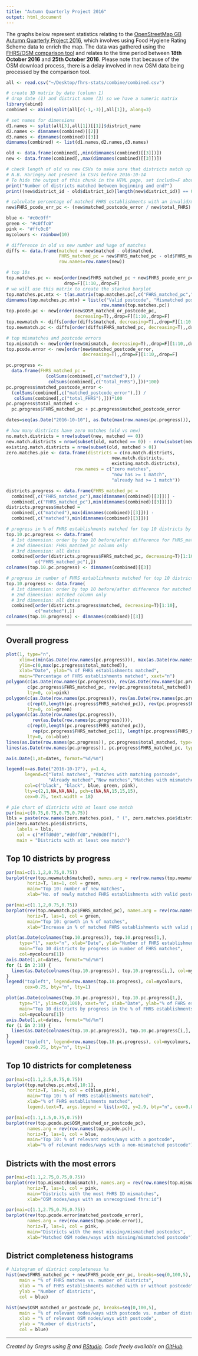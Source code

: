 ```yaml
---
title: "Autumn Quarterly Project 2016"
output: html_document
---
```


The graphs below represent statistics relating to the [OpenStreetMap GB Autumn Quarterly Project 2016](https://wiki.openstreetmap.org/wiki/UK_2016_Q4_Project:_Food_Hygiene_Ratings), which involves using Food Hygiene Rating Scheme data to enrich the map. The data was gathered using the [FHRS/OSM comparison tool](http://gregrs.dev.openstreetmap.org/fhrs/) and relates to the time period between **18th October 2016** and **25th October 2016**. Please note that because of the OSM download process, there is a delay involved in new OSM data being processed by the comparison tool.

```r
all <- read.csv("~/Desktop/fhrs-stats/combine/combined.csv")

# create 3D matrix by date (column 1)
# drop date (1) and district name (3) so we have a numeric matrix
library(abind)
combined <- abind(split(all[c(-1,-3)],all[1]), along=3)

# set names for dimensions
d1.names <- split(all[3],all[1])[[1]]$district_name
d2.names <- dimnames(combined)[[2]]
d3.names <- dimnames(combined)[[3]]
dimnames(combined) <- list(d1.names,d2.names,d3.names)

old <- data.frame(combined[,,min(dimnames(combined)[[3]])])
new <- data.frame(combined[,,max(dimnames(combined)[[3]])])

# check length of old vs new CSVs to make sure that districts match up
# N.B. Haringey not present in CSVs before 2016-10-14
# To hide the output of this chunk in the HTML page, set include=F above
print("Number of districts matched between beginning and end?")
print((new$district_id - old$district_id)[length(new$district_id)] == 0)

# calculate percentage of matched FHRS establishments with an invalid/missing postcode
new$FHRS_pcode_err_pc <- (new$matched_postcode_error / new$total_FHRS) * 100
```

```r
blue <- "#c0c0ff"
green <- "#c0ffc0"
pink <- "#ffc0c0"
mycolours <- rainbow(10)
```

```r
# difference in old vs new number and %age of matches
diffs <- data.frame(matched = new$matched - old$matched,
                    FHRS_matched_pc = new$FHRS_matched_pc - old$FHRS_matched_pc,
                    row.names=row.names(new))

# top 10s
top.matches.pc <- new[order(new$FHRS_matched_pc + new$FHRS_pcode_err_pc, decreasing=T),,
                      drop=F][1:10,,drop=F]
# we will use this matrix to create the stacked barplot
top.matches.pc.mtx <- t(as.matrix(top.matches.pc[,c("FHRS_matched_pc","FHRS_pcode_err_pc")]))
dimnames(top.matches.pc.mtx) = list(c("Valid postcode", "Mismatched postcode"),
                                    row.names(top.matches.pc))
top.pcode.pc <- new[order(new$OSM_matched_or_postcode_pc,
                          decreasing=T),,drop=F][1:10,,drop=F]
top.newmatch <- diffs[order(diffs$matched, decreasing=T),,drop=F][1:10,,drop=F]
top.newmatch.pc <- diffs[order(diffs$FHRS_matched_pc, decreasing=T),,drop=F][1:10,,drop=F]

# top mismatches and postcode errors
top.mismatch <- new[order(new$mismatch, decreasing=T),,drop=F][1:10,,drop=F]
top.pcode.error <- new[order(new$matched_postcode_error,
                             decreasing=T),,drop=F][1:10,,drop=F]
```

```r
pc.progress <- 
  data.frame(FHRS_matched_pc = 
               (colSums(combined[,c("matched"),]) /
                colSums(combined[,c("total_FHRS"),]))*100)
pc.progress$matched_postcode_error <-
  (colSums(combined[,c("matched_postcode_error"),]) /
   colSums(combined[,c("total_FHRS"),]))*100
pc.progress$total_matched <-
  pc.progress$FHRS_matched_pc + pc.progress$matched_postcode_error

dates=seq(as.Date("2016-10-10"), as.Date(max(row.names(pc.progress))), by=7)
```

```r
# how many districts have zero matches (old vs new)
no.match.districts = nrow(subset(new, matched == 0))
new.match.districts = nrow(subset(old, matched == 0)) - nrow(subset(new, matched == 0))
existing.match.districts = nrow(subset(old, matched > 0))
zero.matches.pie <- data.frame(districts = c(no.match.districts,
                                        new.match.districts,
                                        existing.match.districts),
                          row.names = c("zero matches",
                                        "now has >= 1 match",
                                        "already had >= 1 match"))
```

```r
districts.progress <- data.frame(FHRS_matched_pc =
  combined[,c("FHRS_matched_pc"),max(dimnames(combined)[[3]])] - 
  combined[,c("FHRS_matched_pc"),min(dimnames(combined)[[3]])])
districts.progress$matched = 
  combined[,c("matched"),max(dimnames(combined)[[3]])] - 
  combined[,c("matched"),min(dimnames(combined)[[3]])]

# progress in % of FHRS establishments matched for top 10 districts by % progress
top.10.pc.progress <- data.frame(
  # 1st dimension: order by top 10 before/after difference for FHRS_matched_pc
  # 2nd dimension: FHRS_matched_pc column only
  # 3rd dimension: all dates
  combined[order(districts.progress$FHRS_matched_pc, decreasing=T)[1:10],
           c("FHRS_matched_pc"),])
colnames(top.10.pc.progress) <- dimnames(combined)[[3]]

# progress in number of FHRS establishments matched for top 10 districts by progress
top.10.progress <- data.frame(
  # 1st dimension: order by top 10 before/after difference for matched
  # 2nd dimension: matched column only
  # 3rd dimension: all dates
  combined[order(districts.progress$matched, decreasing=T)[1:10],
           c("matched"),])
colnames(top.10.progress) <- dimnames(combined)[[3]]
```

<hr>

## Overall progress

```r
plot(1, type="n",
     xlim=c(min(as.Date(row.names(pc.progress))), max(as.Date(row.names(pc.progress)))),
     ylim=c(0,max(pc.progress$total_matched)),
     xlab="Date", ylab="% of FHRS establishments matched",
     main="Percentage of FHRS establishments matched", xaxt="n")
polygon(c(as.Date(row.names(pc.progress)), rev(as.Date(row.names(pc.progress)))),
        c(pc.progress$FHRS_matched_pc, rev(pc.progress$total_matched)),
        lty=0, col=pink)
polygon(c(as.Date(row.names(pc.progress)), rev(as.Date(row.names(pc.progress)))),
        c(rep(0,length(pc.progress$FHRS_matched_pc)), rev(pc.progress$FHRS_matched_pc)),
        lty=0, col=green)
polygon(c(as.Date(row.names(pc.progress)),
          rev(as.Date(row.names(pc.progress)))),
        c(rep(0,length(pc.progress$FHRS_matched_pc)),
          rep(pc.progress$FHRS_matched_pc[1], length(pc.progress$FHRS_matched_pc))),
        lty=0, col=blue)
lines(as.Date(row.names(pc.progress)), pc.progress$total_matched, type="l", lty=2)
lines(as.Date(row.names(pc.progress)), pc.progress$FHRS_matched_pc, type="l")

axis.Date(1,at=dates, format="%d/%m")

legend(x=as.Date("2016-10-17"), y=1.4,
       legend=c("Total matches", "Matches with matching postcode",
                "Already matched","New matches","Matches with mismatched postcode"),
       col=c("black", "black", blue, green, pink),
       lty=c(2,1,NA,NA,NA), pch=c(NA,NA,15,15,15),
       cex=0.75, text.width = 18)
```

```r
# pie chart of districts with at least one match
par(mai=c(0.75,0.75,0.75,0.75))
lbls = paste(row.names(zero.matches.pie), " (", zero.matches.pie$districts, ")", sep="")
pie(zero.matches.pie$districts,
    labels = lbls,
    col = c("#ffd0d0","#d0ffd0","#d0d0ff"),
    main = "Districts with at least one match")
```

## Top 10 districts by progress

```r
par(mai=c(1.1,2,0.75,0.75))
barplot(rev(top.newmatch$matched), names.arg = rev(row.names(top.newmatch)),
        horiz=T, las=1, col = green,
        main="Top 10: number of new matches",
        xlab="No. of newly matched FHRS establishments with valid postcodes")
```

```r
par(mai=c(1.1,2,0.75,0.75))
barplot(rev(top.newmatch.pc$FHRS_matched_pc), names.arg = rev(row.names(top.newmatch.pc)),
        horiz=T, las=1, col = green,
        main="Top 10: growth in % of matches",
        xlab="Increase in % of matched FHRS establishments with valid postcodes")
```

```r
plot(as.Date(colnames(top.10.progress)), top.10.progress[1,],
     type="l", xaxt="n", xlab="Date", ylab="Number of FHRS establishments matched",
     main="Top 10 districts by progress in number of FHRS matches",
     col=mycolours[1])
axis.Date(1,at=dates, format="%d/%m")
for (i in 2:10) {
  lines(as.Date(colnames(top.10.progress)), top.10.progress[i,], col=mycolours[i])
}
legend("topleft", legend=row.names(top.10.progress), col=mycolours,
       cex=0.75, bty="n", lty=1)
```

```r
plot(as.Date(colnames(top.10.pc.progress)), top.10.pc.progress[1,],
     type="l", ylim=c(0,100), xaxt="n", xlab="Date", ylab="% of FHRS establishments matched",
     main="Top 10 districts by progress in the % of FHRS establishments matched",
     col=mycolours[1])
axis.Date(1,at=dates, format="%d/%m")
for (i in 2:10) {
  lines(as.Date(colnames(top.10.pc.progress)), top.10.pc.progress[i,], col=mycolours[i])
}
legend("topleft", legend=row.names(top.10.pc.progress), col=mycolours,
       cex=0.75, bty="n", lty=1)
```

## Top 10 districts for completeness

```r
par(mai=c(1.1,2.5,0.75,0.75))
barplot(top.matches.pc.mtx[,10:1],
        horiz=T, las=1, col = c(blue,pink),
        main="Top 10: % of FHRS establishments matched",
        xlab="% of FHRS establishments matched",
        legend.text=T, args.legend = list(x=92, y=2.9, bty="n", cex=0.85))
```

```r
par(mai=c(1.1,1.5,0.75,0.75))
barplot(rev(top.pcode.pc$OSM_matched_or_postcode_pc),
        names.arg = rev(row.names(top.pcode.pc)),
        horiz=T, las=1, col = blue,
        main="Top 10: % of relevant nodes/ways with a postcode",
        xlab="% of relevant nodes/ways with a non-mismatched postcode")
```

## Districts with the most errors

```r
par(mai=c(1.1,2.75,0.75,0.75))
barplot(rev(top.mismatch$mismatch), names.arg = rev(row.names(top.mismatch)),
        horiz=T, las=1, col = pink,
        main="Districts with the most FHRS ID mismatches",
        xlab="OSM nodes/ways with an unrecognised fhrs:id")
```

```r
par(mai=c(1.1,2.75,0.75,0.75))
barplot(rev(top.pcode.error$matched_postcode_error),
        names.arg = rev(row.names(top.pcode.error)),
        horiz=T, las=1, col = pink,
        main="Districts with the most missing/mismatched postcodes",
        xlab="Matched OSM nodes/ways with missing/mismatched postcode")
```

## District completeness histograms

```r
# histogram of district completeness %s
hist(new$FHRS_matched_pc + new$FHRS_pcode_err_pc, breaks=seq(0,100,5),
     main = "% of FHRS matches vs. number of districts",
     xlab = "% of FHRS establishments matched with or without postcode",
     ylab = "Number of districts",
     col = blue)
```

```r
hist(new$OSM_matched_or_postcode_pc, breaks=seq(0,100,5),
     main = "% of relevant nodes/ways with postcode vs. number of districts",
     xlab = "% of relevant OSM nodes/ways with postcode",
     ylab = "Number of districts",
     col = blue)
```

<hr>

*Created by Gregrs using [R](https://www.r-project.org) and [RStudio](https://www.rstudio.com). Code freely available on [GitHub](https://github.com/gregrs-uk/fhrs-osm-stats).*
